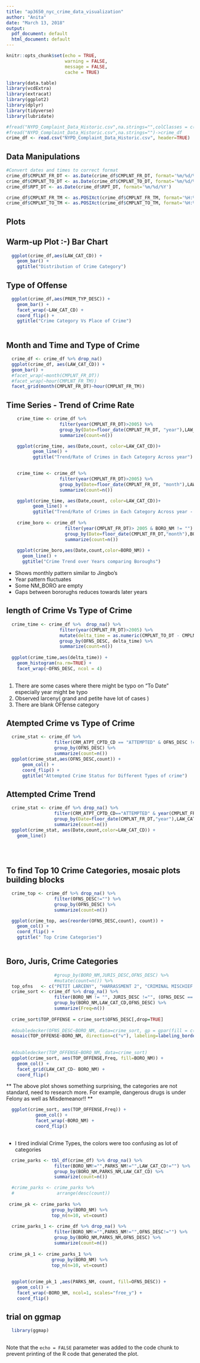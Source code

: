 ```yaml
---
title: "ap3650_nyc_crime_data_visualization"
author: "Anita"
date: "March 13, 2018"
output:
  pdf_document: default
  html_document: default
---
```


```r
knitr::opts_chunk$set(echo = TRUE,
                      warning = FALSE,
                      message = FALSE, 
                      cache = TRUE)
```


```r
library(data.table)
library(vcdExtra)
library(extracat)
library(ggplot2)
library(dplyr)
library(tidyverse)
library(lubridate)

#fread("NYPD_Complaint_Data_Historic.csv",na.strings="",colClasses = c(PARKS_NM="c",HADEVELOPT="c"))->crime_df
#fread("NYPD_Complaint_Data_Historic.csv",na.strings="")->crime_df
crime_df <- read.csv("NYPD_Complaint_Data_Historic.csv", header=TRUE)
```

## Data Manipulations


```r

#Convert dates and times to correct format
crime_df$CMPLNT_FR_DT <- as.Date(crime_df$CMPLNT_FR_DT, format='%m/%d/%Y')
crime_df$CMPLNT_TO_DT <- as.Date(crime_df$CMPLNT_TO_DT, format='%m/%d/%Y')
crime_df$RPT_DT <- as.Date(crime_df$RPT_DT, format='%m/%d/%Y')

crime_df$CMPLNT_FR_TM <- as.POSIXct(crime_df$CMPLNT_FR_TM, format='%H:%M:%S')
crime_df$CMPLNT_TO_TM <- as.POSIXct(crime_df$CMPLNT_TO_TM, format='%H:%M:%S')

```
## Plots  
## Warm-up Plot :-) Bar Chart 
```r
  ggplot(crime_df,aes(LAW_CAT_CD)) +
    geom_bar() +
    ggtitle("Distribution of Crime Category")
```  

## Type of Offense  

```r
  ggplot(crime_df,aes(PREM_TYP_DESC)) +
    geom_bar() +
    facet_wrap(~LAW_CAT_CD) +
    coord_flip() + 
    ggtitle("Crime Category Vs Place of Crime")
  

```

## Month and Time and Type of Crime

```r
  crime_df <- crime_df %>% drop_na()
  ggplot(crime_df, aes(LAW_CAT_CD)) +
  geom_bar() +
  #facet_wrap(~month(CMPLNT_FR_DT))
  #facet_wrap(~hour(CMPLNT_FR_TM))
  facet_grid(month(CMPLNT_FR_DT)~hour(CMPLNT_FR_TM))

```

## Time Series - Trend of Crime Rate 
```r
    crime_time <- crime_df %>%
                    filter(year(CMPLNT_FR_DT)>2005) %>%
                    group_by(Date=floor_date(CMPLNT_FR_DT, "year"),LAW_CAT_CD) %>%
                    summarize(count=n())

    ggplot(crime_time, aes(Date,count, color=LAW_CAT_CD))+
          geom_line() +
          ggtitle("Trend/Rate of Crimes in Each Category Across year")

    
    crime_time <- crime_df %>%
                    filter(year(CMPLNT_FR_DT)>2005) %>%
                    group_by(Date=floor_date(CMPLNT_FR_DT, "month"),LAW_CAT_CD) %>%
                    summarize(count=n())

    ggplot(crime_time, aes(Date,count, color=LAW_CAT_CD))+
          geom_line() +
          ggtitle("Trend/Rate of Crimes in Each Category Across year - sampled month-wise")
    
    crime_boro <- crime_df %>%
                      filter(year(CMPLNT_FR_DT)> 2005 & BORO_NM != "") %>%
                      group_by(Date=floor_date(CMPLNT_FR_DT,"month"),BORO_NM) %>%
                      summarize(count=n())
    
    ggplot(crime_boro,aes(Date,count,color=BORO_NM)) +
      geom_line() +
      ggtitle("Crime Trend over Years comparing Boroughs")

```
* Shows monthly pattern similar to Jingbo's
* Year pattern fluctuates 
* Some NM_BORO are empty
* Gaps between bororughs reduces towards later years


## length of Crime Vs Type of Crime 
```r
  crime_time <- crime_df %>%  drop_na() %>%
                    filter(year(CMPLNT_FR_DT)>2005) %>%
                    mutate(delta_time = as.numeric(CMPLNT_TO_DT - CMPLNT_FR_DT)) %>%
                    group_by(OFNS_DESC, delta_time) %>%
                    summarize(count=n())
                
  ggplot(crime_time,aes(delta_time)) +
    geom_histogram(na.rm=TRUE) +
    facet_wrap(~OFNS_DESC, ncol = 4)
  
```
1. There are some cases where there might be typo on "To Date" especially year might be typo   
2. Observed larceny( grand and petite have lot of cases )  
3. There are blank OFfense category

## Atempted Crime vs Type of Crime
```r
  crime_stat <- crime_df %>%
                  filter(CRM_ATPT_CPTD_CD == "ATTEMPTED" & OFNS_DESC !="") %>%
                  group_by(OFNS_DESC) %>%
                  summarize(count=n())
  ggplot(crime_stat,aes(OFNS_DESC,count)) +
      geom_col() +
      coord_flip() +
      ggtitle("Attempted Crime Status for Different Types of crime")
```

## Attempted Crime Trend 
```r
  crime_stat <- crime_df %>% drop_na() %>%
                  filter(CRM_ATPT_CPTD_CD=="ATTEMPTED" & year(CMPLNT_FR_DT)>2005 & LAW_CAT_CD != "") %>%
                  group_by(Date=floor_date(CMPLNT_FR_DT,"year"),LAW_CAT_CD) %>%
                  summarize(count=n())
  ggplot(crime_stat, aes(Date,count,color=LAW_CAT_CD)) +
    geom_line()
    

                  
```

## To find Top 10 Crime Categories, mosaic plots building blocks
```r
  crime_top <- crime_df %>% drop_na() %>%
                  filter(OFNS_DESC!="") %>%
                  group_by(OFNS_DESC) %>%
                  summarize(count=n())

  ggplot(crime_top, aes(reorder(OFNS_DESC,count), count)) +
    geom_col() + 
    coord_flip() +
    ggtitle(" Top Crime Categories")
  

```

## Boro, Juris, Crime Categories
```r
                  #group_by(BORO_NM,JURIS_DESC,OFNS_DESC) %>% 
                  #mutate(count=n()) %>%
  top_ofns   <- c("PETIT LARCENY", "HARRASSMENT 2", "CRIMINAL MISCHIEF & RELATED OF", "ASSAUALT 3 & RELATED OFFENSES", "GRAND LARCENY", "DANGEROUS DRUGS")
  crime_sort <- crime_df %>% drop_na() %>%
                  filter(BORO_NM != "", JURIS_DESC !="", (OFNS_DESC == top_ofns))%>%
                  group_by(BORO_NM,LAW_CAT_CD,OFNS_DESC) %>% 
                  summarize(Freq=n())
  
  crime_sort$TOP_OFFENSE = crime_sort$OFNS_DESC[,drop=TRUE]
  
  #doubledecker(OFNS_DESC~BORO_NM, data=crime_sort, gp = gpar(fill = c("grey90", "red")))
  mosaic(TOP_OFFENSE~BORO_NM, direction=c("v"), labeling=labeling_border(rot_labels=c(45,0,0, 0)), crime_sort)
  
  
  #doubledecker(TOP_OFFENSE~BORO_NM, data=crime_sort)
  ggplot(crime_sort, aes(TOP_OFFENSE,Freq, fill=BORO_NM)) +
    geom_col() +
    facet_grid(LAW_CAT_CD~ BORO_NM) +
    coord_flip()
```

** The above plot shows something surprising, the categories are not standard, need to research more. For example, dangerous drugs is under Felony as well as Misdemeanor!! **


```r
  ggplot(crime_sort, aes(TOP_OFFENSE,Freq)) +
           geom_col() +
           facet_wrap(~BORO_NM) + 
           coord_flip()
                         
```

* I tired indivial Crime Types, the colors were too confusing as lot of categories


```r
  crime_parks <- tbl_df(crime_df) %>% drop_na() %>%
                  filter(BORO_NM!="",PARKS_NM!="",LAW_CAT_CD!="") %>%
                  group_by(BORO_NM,PARKS_NM,LAW_CAT_CD) %>%
                  summarize(count=n())

  #crime_parks <- crime_parks %>%
  #                arrange(desc(count))
  
 crime_pk <- crime_parks %>% 
                 group_by(BORO_NM) %>%
                 top_n(n=10, wt=count)
 
  crime_parks_1 <- crime_df %>% drop_na() %>%
                  filter(BORO_NM!="",PARKS_NM!="",OFNS_DESC!="") %>%
                  group_by(BORO_NM,PARKS_NM,OFNS_DESC) %>%
                  summarize(count=n())
 
 crime_pk_1 <- crime_parks_1 %>% 
                 group_by(BORO_NM) %>%
                 top_n(n=10, wt=count)
 
 
  ggplot(crime_pk_1 ,aes(PARKS_NM, count, fill=OFNS_DESC)) +
    geom_col() + 
    facet_wrap(~BORO_NM, ncol=1, scales="free_y") +
    coord_flip()
```

## trial on ggmap
```r
  library(ggmap)
  
```
Note that the `echo = FALSE` parameter was added to the code chunk to prevent printing of the R code that generated the plot.
